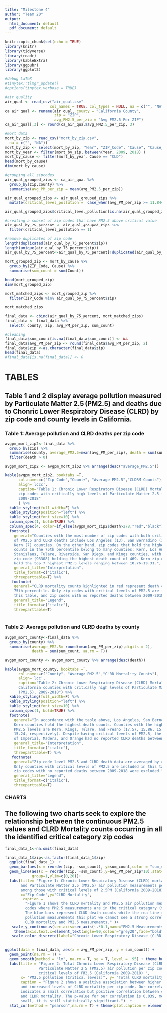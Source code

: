 ```yaml
---
title: "Milestone 4"
author: "Team 20"
output:
  html_document: default
  pdf_document: default
---
```


```r
knitr::opts_chunk$set(echo = TRUE)
library(knitr)
library(tidyverse)
library(readr)
library(kableExtra)
library(ggpubr)
library(ggplot2)

#debug LaTeX
#tinytex::tlmgr_update()
#options(tinytex.verbose = TRUE)
```


```r
#air quality 
air_qual <- read_csv("air_qual.csv",
                    col_names = TRUE, col_types = NULL, na = c("", "NA"))
ca_air_qual <- rename(air_qual, county = "California County", 
                      zip = "ZIP", 
                      avg_PM2.5_per_zip = "Avg PM2.5 Per ZIP")
ca_air_qual[,3] <- round(ca_air_qual$avg_PM2.5_per_zip, 3)

#mort data 
mort_by_zip <- read_csv("mort_by_zip.csv",
  na = c("", "NA"))
mort_by_zip <- select(mort_by_zip, "Year", "ZIP_Code", "Cause", "Cause_Desc", "Count")
mort_by_year <- filter(mort_by_zip, between(Year, 2009, 2018) )
mort_by_cause <- filter(mort_by_year, Cause == "CLD")
head(mort_by_cause)
dim(mort_by_cause)

```

```r
#grouping all zipcodes 
air_qual_grouped_zips <- ca_air_qual %>% 
  group_by(zip,county) %>% 
  summarise(avg_PM_per_zip = mean(avg_PM2.5_per_zip))

```


```r
air_qual_grouped_zips <- air_qual_grouped_zips %>% 
  mutate(critical_level_pollution =  case_when(avg_PM_per_zip >= 11.84~1))

air_qual_grouped_zips$critical_level_pollution[is.na(air_qual_grouped_zips$critical_level_pollution)] <- 0

#creating a subset of zip codes that have PM2.5 above critical value 
air_qual_by_75_percent <- air_qual_grouped_zips %>%
  filter(critical_level_pollution == 1)

```


```r
#remove duplicates of zip code
length(duplicated(air_qual_by_75_percent$zip))
length(unique(air_qual_by_75_percent$zip))
air_qual_by_75_percent<-air_qual_by_75_percent[!duplicated(air_qual_by_75_percent$zip), ]

```

```r
mort_grouped_zip <- mort_by_cause %>% 
  group_by(ZIP_Code, Cause) %>% 
  summarise(sum_count = sum(Count))

head(mort_grouped_zip)
dim(mort_grouped_zip)
```


```r
mort_matched_zips <- mort_grouped_zip %>% 
  filter(ZIP_Code %in% air_qual_by_75_percent$zip) 

mort_matched_zips 
```


```r
final_data <- cbind(air_qual_by_75_percent, mort_matched_zips)
final_data <- final_data %>% 
  select( county, zip, avg_PM_per_zip, sum_count)

#cleaning 
final_data$sum_count[is.na(final_data$sum_count)] <- NA
final_data$avg_PM_per_zip <- round(final_data$avg_PM_per_zip, 2)
final_data$zip <-as.character(final_data$zip)
head(final_data)
#final_data[is.na(final_data)] <- 0 

```

# TABLES

## Table 1 and 2 display average pollution measured by Particulate Matter 2.5 (PM2.5) and deaths due to Chonric Lower Respiratory Disease (CLRD) by zip code and county levels in California.


### Table 1: Average pollution and CLRD deaths per zip code

```r
avgpm_mort_zip2<-final_data %>% 
  group_by(zip) %>% 
  summarise(county, average_PM2.5=mean(avg_PM_per_zip), death = sum(sum_count, na.rm = T)) %>%
  filter(death > 0)

avgpm_mort_zip2 <- avgpm_mort_zip2 %>% arrange(desc("average_PM2.5"))

kable(avgpm_mort_zip2, booktabs =T, 
      col.names=c("Zip Code","County", "Average PM2.5","CLDRM Counts"),
      align='lccc',
      caption="Table 1: Chronic Lower Respiratory Disease (CLRD) Mortality by California 
      zip codes with critically high levels of Particulate Matter 2.5 (PM2.5),
      2009-2018"
      ) %>%
  kable_styling(full_width=F) %>%
  kable_styling(position="left") %>%
  kable_styling(font_size=10) %>%
  column_spec(1, bold=TRUE) %>%
  column_spec(4, color=if_else(avgpm_mort_zip2$death>278,"red","black")) %>%
  footnote(
    general="Counties with the most number of zip codes with both critical levels
    of PM2.5 and CLRD deaths include Los Angeles (13), San Bernadino (10), and 
    Kern (7) counties. On the other hand, zip codes that hold the highest death 
    counts in the 75th percentile belong to many counties: Kern, Los Angeles, 
    Stanislaus, Tulare, Riverside, San Diego, and Kings counties, with one Kern 
    zip code (93308) holding the highest death count of 469. Kern zip codes also 
    hold the top 7 highest PM2.5 levels ranging between 18.76-19.31.",
    general_title="Interpretation",
    title_format=c("italic"),
    threeparttable=T) %>%
   footnote(
    general="CLRD mortality counts highlighted in red represent death counts in the 
    75th percentile. Only zip codes with critical levels of PM2.5 are included in 
    this table, and zip codes with no reported deaths between 2009-2018 were excluded.",
    general_title="Legend",
    title_format=c("italic"),
    threeparttable=T)
 

```

\newpage

### Table 2: Average pollution and CLRD deaths by county

```r
avgpm_mort_county<-final_data %>% 
  group_by(county) %>% 
  summarise(average_PM2.5= round(mean(avg_PM_per_zip),digits = 2), 
            death = sum(sum_count, na.rm = T))

avgpm_mort_county <- avgpm_mort_county %>% arrange(desc(death))

kable(avgpm_mort_county, booktabs =T, 
      col.names=c("County", "Average PM2.5","CLRD Mortality Counts"),
      align='lcc',
      caption="Table 2: Chronic Lower Respiratory Disease (CLRD) Mortality by 
      California counties with critically high levels of Particulate Matter 2.5 
      (PM2.5), 2009-2018") %>%
  kable_styling(full_width=F) %>%
  kable_styling(position="left") %>%
  kable_styling(font_size=10) %>%
  column_spec(1, bold=TRUE) %>%
  footnote(
    general="In accordance with the table above, Los Angeles, San Bernardino, and
    Kern counties hold the highest death counts. Counties with the highest average
    PM2.5 levels are Kern, Kings, Tulare, and Fresno (17.57, 15.86, 15.56, and D
    15.24, respectively). Despite having critical levels of PM2.5, the counties 
    of Imperial, Madera, and Orange had no reported CLRD deaths between 2009-2018.",
    general_title="Interpretation",
    title_format=c("italic"),
    threeparttable=T) %>%
   footnote(
    general="Zip code level PM2.5 and CLRD death data are averaged by county. 
    Only counties with critical levels of PM2.5 are included in this table, and 
    zip codes with no reported deaths between 2009-2018 were excluded.",
    general_title="Legend",
    title_format=c("italic"),
    threeparttable=T)
```

\newpage

### CHARTS

## The following two charts seek to explore the relationship between the continuous PM2.5 values and CLRD Mortality counts occurring in all the identified critical category zip codes 


```r
final_data_1<-na.omit(final_data)

final_data_1$zip<-as.factor(final_data_1$zip)
  ggplot(final_data_1)  + 
  geom_bar(aes(x = reorder(zip, -sum_count), y=sum_count,color = "sum_count"),stat="identity", fill="cyan")+ 
  geom_line(aes(x = reorder(zip, -sum_count),y=avg_PM_per_zip*10),stat="identity",color="red",
            group=1,ylim=c(0,20))+
  labs(title= "Figure 1: Chronic Lower Respiratory Disease (CLRD) mortality 
       and Particulate Matter 2.5 (PM2.5) air pollution measurements per zip code 
       among those with critical levels of 2.5PM (California 2009-2018)",
       x="Zip Code",y="CLRD Mortality",
        caption = 
         "Figure 1 shows the CLRD mortality and PM2.5 air pollution measurements in zip 
         codes where PM2.5 measurements are in the critical category (the highest quantile). 
         The blue bars represent CLRD death counts while the rea line represents PM2.5 air 
         pollution measurements this plot we cannot see a strong correlation between 
         CLRD mortality and PM2.5 measurements." )+
   scale_y_continuous(sec.axis=sec_axis(~.*0.1,name="PM2.5 Measurements"))+
    theme(axis.text.x=element_text(angle=90,colour="grey20",face="bold",size=8))  + theme(plot.caption = element_text(hjust = 0))+ theme(legend.position="bottom")+
   scale_color_discrete(label="Chronic Lower Respiratory Disease (CLRD) mortality")
  
```


\newpage

```r
ggplot(data = final_data, aes(x = avg_PM_per_zip, y = sum_count)) +
  geom_point(na.rm = T) + 
  geom_smooth(method = "lm", na.rm = T, se = T, level = .95) + theme_bw() + 
  labs(title = "Figure 2: Total Chronic Lower Respiratory Disease (CLRD) mortality by 
               Particulate Matter 2.5 (PM2.5) air pollution per zip code among those with 
               critical levels of PM2.5 (California 2009-2018) ",
       x= "PM2.5 pollution (Critical levels)", y= "Total CLRD mortality count ", 
       caption = "Figure 2 shows a positive association between higher levels of PM2.5 air pollution
       and increased levels of CLRD mortality per zip code. Our correlation coefficient value is 0.27, which
       indicates a small correlation but positive correlation between critical levels of PM2.5 air pollution
       and CLDR mortality. The p-value for our correlation is 0.039, meaning that although our correlation is 
       small, it is still statistically significant.")  +
  stat_cor(method = "pearson",na.rm = T) + theme(plot.caption = element_text(hjust = 0))

```



